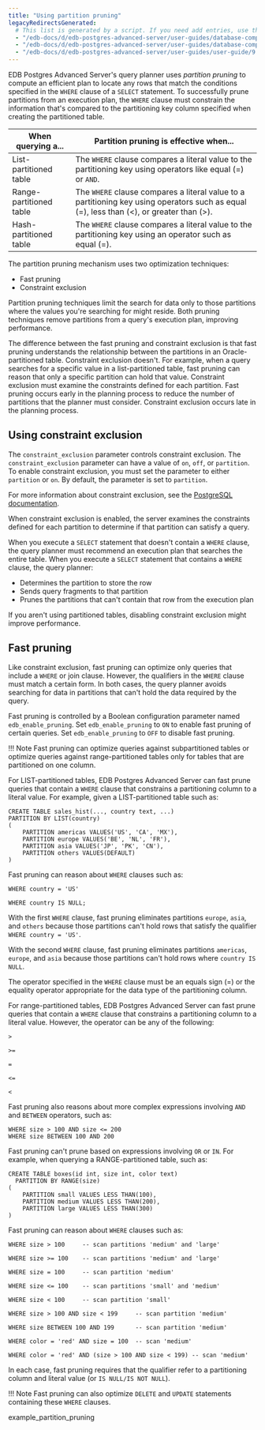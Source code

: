 ```yaml
---
title: "Using partition pruning"
legacyRedirectsGenerated:
  # This list is generated by a script. If you need add entries, use the `legacyRedirects` key.
  - "/edb-docs/d/edb-postgres-advanced-server/user-guides/database-compatibility-for-oracle-developers-guide/9.6/Database_Compatibility_for_Oracle_Developers_Guide_v9.6.1.102.html"
  - "/edb-docs/d/edb-postgres-advanced-server/user-guides/database-compatibility-for-oracle-developers-guide/9.5/Database_Compatibility_for_Oracle_Developers_Guide.1.327.html"
  - "/edb-docs/d/edb-postgres-advanced-server/user-guides/user-guide/9.5/EDB_Postgres_Enterprise_Guide.1.052.html"
---
```


<div id="using_partition_pruning" class="registered_link"></div>

EDB Postgres Advanced Server's query planner uses *partition pruning* to compute an efficient plan to locate any rows that match the conditions specified in the `WHERE` clause of a `SELECT` statement. To successfully prune partitions from an execution plan, the `WHERE` clause must constrain the information that's compared to the partitioning key column specified when creating the partitioned table. 

| When querying a...         | Partition pruning is effective when... |
|----------------------------|----------------------------------------|
| List-partitioned table     | The `WHERE` clause compares a literal value to the partitioning key using operators like equal (=) or `AND`. |
| Range-partitioned table    | The `WHERE` clause compares a literal value to a partitioning key using operators such as equal (=), less than (&lt;), or greater than (>).
| Hash-partitioned table     | The `WHERE` clause compares a literal value to the partitioning key using an operator such as equal (=). |

The partition pruning mechanism uses two optimization techniques:

-   Fast pruning
-   Constraint exclusion

Partition pruning techniques limit the search for data only to those partitions where the values you're searching for might reside. Both pruning techniques remove partitions from a query's execution plan, improving performance.

The difference between the fast pruning and constraint exclusion is that fast pruning understands the relationship between the partitions in an Oracle-partitioned table. Constraint exclusion doesn't. For example, when a query searches for a specific value in a list-partitioned table, fast pruning can reason that only a specific partition can hold that value. Constraint exclusion must examine the constraints defined for each partition. Fast pruning occurs early in the planning process to reduce the number of partitions that the planner must consider. Constraint exclusion occurs late in the planning process.

## Using constraint exclusion

The `constraint_exclusion` parameter controls constraint exclusion. The `constraint_exclusion` parameter can have a value of `on`, `off`, or `partition`. To enable constraint exclusion, you must set the parameter to either `partition` or `on`. By default, the parameter is set to `partition`.

For more information about constraint exclusion, see the [PostgreSQL documentation](https://www.postgresql.org/docs/current/static/ddl-partitioning.html).

When constraint exclusion is enabled, the server examines the constraints defined for each partition to determine if that partition can satisfy a query.

When you execute a `SELECT` statement that doesn't contain a `WHERE` clause, the query planner must recommend an execution plan that searches the entire table. When you execute a `SELECT` statement that contains a `WHERE` clause, the query planner:

-  Determines the partition to store the row
-  Sends query fragments to that partition
-  Prunes the partitions that can't contain that row from the execution plan

If you aren't using partitioned tables, disabling constraint exclusion might improve performance.

## Fast pruning

Like constraint exclusion, fast pruning can optimize only queries that include a `WHERE` or join clause. However, the qualifiers in the `WHERE` clause must match a certain form. In both cases, the query planner avoids searching for data in partitions that can't hold the data required by the query.

Fast pruning is controlled by a Boolean configuration parameter named `edb_enable_pruning`. Set `edb_enable_pruning` to `ON` to enable fast pruning of certain queries. Set `edb_enable_pruning` to `OFF` to disable fast pruning.

!!! Note
    Fast pruning can optimize queries against subpartitioned tables or optimize queries against range-partitioned tables only for tables that are partitioned on one column.

For LIST-partitioned tables, EDB Postgres Advanced Server can fast prune queries that contain a `WHERE` clause that constrains a partitioning column to a literal value. For example, given a LIST-partitioned table such as:

```text
CREATE TABLE sales_hist(..., country text, ...)
PARTITION BY LIST(country)
(
    PARTITION americas VALUES('US', 'CA', 'MX'),
    PARTITION europe VALUES('BE', 'NL', 'FR'),
    PARTITION asia VALUES('JP', 'PK', 'CN'),
    PARTITION others VALUES(DEFAULT)
)
```

Fast pruning can reason about `WHERE` clauses such as:

 `WHERE country = 'US'`

 `WHERE country IS NULL;`

With the first `WHERE` clause, fast pruning eliminates partitions `europe`, `asia`, and `others` because those partitions can't hold rows that satisfy the qualifier `WHERE country = 'US'`.

With the second `WHERE` clause, fast pruning eliminates partitions `americas`, `europe`, and `asia` because those partitions can't hold rows where `country IS NULL`.

The operator specified in the `WHERE` clause must be an equals sign (=) or the equality operator appropriate for the data type of the partitioning column.

For range-partitioned tables, EDB Postgres Advanced Server can fast prune queries that contain a `WHERE` clause that constrains a partitioning column to a literal value. However, the operator can be any of the following:

 `>`

 `>=`

 `=`

 `<=`

 `<`

Fast pruning also reasons about more complex expressions involving `AND` and `BETWEEN` operators, such as:

```text
WHERE size > 100 AND size <= 200
WHERE size BETWEEN 100 AND 200
```

Fast pruning can't prune based on expressions involving `OR` or `IN`. For example, when querying a RANGE-partitioned table, such as:

```text
CREATE TABLE boxes(id int, size int, color text)
  PARTITION BY RANGE(size)
(
    PARTITION small VALUES LESS THAN(100),
    PARTITION medium VALUES LESS THAN(200),
    PARTITION large VALUES LESS THAN(300)
)
```

Fast pruning can reason about `WHERE` clauses such as:

 `WHERE size > 100     -- scan partitions 'medium' and 'large'`

 `WHERE size >= 100    -- scan partitions 'medium' and 'large'`

 `WHERE size = 100     -- scan partition 'medium'`

 `WHERE size <= 100    -- scan partitions 'small' and 'medium'`

 `WHERE size < 100     -- scan partition 'small'`

 `WHERE size > 100 AND size < 199     -- scan partition 'medium'`

 `WHERE size BETWEEN 100 AND 199      -- scan partition 'medium'`

 `WHERE color = 'red' AND size = 100  -- scan 'medium'`

 `WHERE color = 'red' AND (size > 100 AND size < 199) -- scan 'medium'`

In each case, fast pruning requires that the qualifier refer to a partitioning column and literal value (or `IS NULL/IS NOT NULL`).

!!! Note
    Fast pruning can also optimize `DELETE` and `UPDATE` statements containing these `WHERE` clauses.
  
<div class="toctree" maxdepth="3">

example_partition_pruning

</div>
